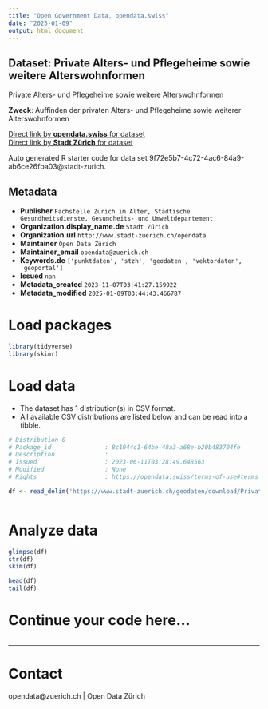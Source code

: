 ```yaml
---
title: "Open Government Data, opendata.swiss"
date: "2025-01-09"
output: html_document
---
```


## Dataset: Private Alters- und Pflegeheime sowie weitere Alterswohnformen

Private Alters- und Pflegeheime sowie weitere Alterswohnformen

**Zweck**: Auffinden der privaten Alters- und Pflegeheime sowie weiterer Alterswohnformen

[Direct link by **opendata.swiss** for dataset](https://opendata.swiss/de/dataset/private-alters-und-pflegeheime-sowie-weitere-alterswohnformen)<br>
[Direct link by **Stadt Zürich** for dataset](https://data.stadt-zuerich.ch/dataset/geo_private_alters__und_pflegeheime_sowie_weitere_alterswohnformen)

Auto generated R starter code for data set 9f72e5b7-4c72-4ac6-84a9-ab6ce26fba03@stadt-zurich.

## Metadata

- **Publisher** `Fachstelle Zürich im Alter, Städtische Gesundheitsdienste, Gesundheits- und Umweltdepartement`
- **Organization.display_name.de** `Stadt Zürich`
- **Organization.url** `http://www.stadt-zuerich.ch/opendata`
- **Maintainer** `Open Data Zürich`
- **Maintainer_email** `opendata@zuerich.ch`
- **Keywords.de** `['punktdaten', 'stzh', 'geodaten', 'vektordaten', 'geoportal']`
- **Issued** `nan`
- **Metadata_created** `2023-11-07T03:41:27.159922`
- **Metadata_modified** `2025-01-09T03:44:43.466787`


# Load packages

```r

library(tidyverse)
library(skimr)

```

# Load data

-   The dataset has 1 distribution(s) in CSV format.
-   All available CSV distributions are listed below and can be read into a tibble.

```r

# Distribution 0
# Package_id               : 8c1044c1-64be-48a3-a68e-b20b483704fe
# Description              : 
# Issued                   : 2023-06-11T03:28:49.648563
# Modified                 : None
# Rights                   : https://opendata.swiss/terms-of-use#terms_open

df <- read_delim('https://www.stadt-zuerich.ch/geodaten/download/Private_Alters__und_Pflegeheime_sowie_weitere_Alterswohnformen?format=10008')



```

# Analyze data

```r

glimpse(df)
str(df)
skim(df)

head(df)
tail(df)

```

# Continue your code here...

```r

```

------------------------------------------------------------------------

# Contact

opendata@zuerich.ch | Open Data Zürich
